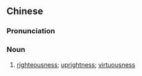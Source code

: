 ==Chinese==
{{zh-forms|s=公义}}

===Pronunciation===
{{zh-pron
|m=gōngyì
|c=gung1 ji6
|h=pfs=kûng-ngi
|mn=kong-gī
|cat=n
}}

===Noun===
{{zh-noun}}

# [[righteousness]]; [[uprightness]]; [[virtuousness]]